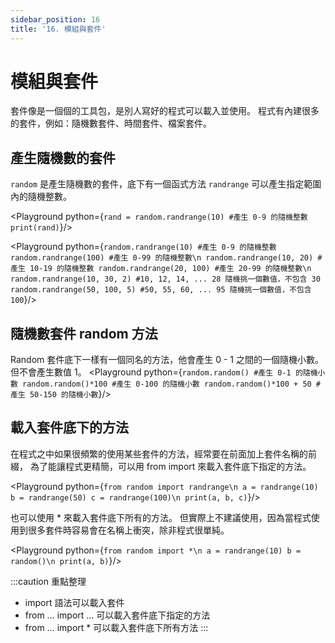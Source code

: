 ```yaml
---
sidebar_position: 16
title: '16. 模組與套件'
---
```


# 模組與套件
套件像是一個個的工具包，是別人寫好的程式可以載入並使用。
程式有內建很多的套件，例如：隨機數套件、時間套件、檔案套件。

## 產生隨機數的套件
`random` 是產生隨機數的套件，底下有一個函式方法 `randrange` 可以產生指定範圍內的隨機整數。

<Playground python={`
rand = random.randrange(10) #產生 0-9 的隨機整數
print(rand)
`}/>

<Playground python={`
random.randrange(10) #產生 0-9 的隨機整數
random.randrange(100) #產生 0-99 的隨機整數\n
random.randrange(10, 20) #產生 10-19 的隨機整數
random.randrange(20, 100) #產生 20-99 的隨機整數\n
random.randrange(10, 30, 2) #10, 12, 14, ... 28 隨機挑一個數值，不包含 30
random.randrange(50, 100, 5) #50, 55, 60, ... 95 隨機挑一個數值，不包含 100
`}/>

## 隨機數套件 random 方法
Random 套件底下一樣有一個同名的方法，他會產生 0 - 1 之間的一個隨機小數。
但不會產生數值 1。
<Playground python={`
random.random() #產生 0-1 的隨機小數
random.random()*100 #產生 0-100 的隨機小數
random.random()*100 + 50 #產生 50-150 的隨機小數
`}/>

## 載入套件底下的方法
在程式之中如果很頻繁的使用某些套件的方法，經常要在前面加上套件名稱的前綴，
為了能讓程式更精簡，可以用 from import 來載入套件底下指定的方法。

<Playground python={`
from random import randrange\n
a = randrange(10)
b = randrange(50)
c = randrange(100)\n
print(a, b, c)
`}/>

也可以使用 * 來載入套件底下所有的方法。
但實際上不建議使用，因為當程式使用到很多套件時容易會在名稱上衝突，除非程式很單純。

<Playground python={`
from random import *\n
a = randrange(10)
b = random()\n
print(a, b)
`}/>

:::caution 重點整理
* import 語法可以載入套件
* from … import … 可以載入套件底下指定的方法
* from … import * 可以載入套件底下所有方法
:::